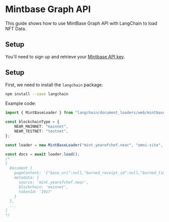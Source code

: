 # Mintbase Graph API

This guide shows how to use MintBase Graph API with LangChain to load NFT Data.

## Setup

You'll need to sign up and retrieve your [Mintbase API key](https://www.searchapi.io/).

## Setup

First, we need to install the `langchain` package:

```bash npm2yarn
npm install --save langchain
```

Example code:

```typescript
import { MintBaseLoader } from "langchain/document_loaders/web/mintbase";

const blockchainType = {
    NEAR_MAINNET: "mainnet",
    NEAR_TESTNET: "testnet",
};

const loader = new MintBaseLoader("mint.yearofchef.near", "omni-site", blockchainType.NEAR_MAINNET);

const docs = await loader.load();
/*
[
  Document {
    pageContent: '{"base_uri":null,"burned_receipt_id":null,"burned_timestamp":null,"copies":1,"description":"In a PotLuck, everyone brings a dish to the table, so everyone is a chef. As a we build the Open Web and the Dragon Stack, it is you that brings that extra fire to every dish. This is why 2024 is the YEAR OF THE CHEF. By trading this you automatically support public goods!","expires_at":null,"extra":null,"issued_at":"2024-02-02T13:46:04.02219","last_transfer_receipt_id":"7gJGxrDqYM42sDzdXzeGojrmRMyCCV9SAoS7qbfdJCih","last_transfer_timestamp":"2024-02-11T01:51:21.005406","media":"https://ipfs.io/ipfs/QmabYudwPtdSy1JnvnVMfuiu9pNfGnxMhN2obbPmSDx65Z/1917.png","media_hash":null,"metadata_content_flag":null,"metadata_id":"mint.yearofchef.near:00dd64dd4295e10cd2c9da34033e169c","mint_memo":"https://ipfs.io/ipfs/QmRvamcqiXxn7cpfqhHvHBVkmLnPdEKHP25xK28Vt1dA55/1917.json","minted_receipt_id":"33YhBheo21QEsKXM7b4tQP1zBMzJf37AvuLFn3BMZkMG","minted_timestamp":"2024-02-02T13:46:04.02219","minter":"mint.yearofchef.near","nft_contract_content_flag":null,"nft_contract_created_at":null,"nft_contract_icon":"https://ipfs.io/ipfs/QmYF3z6rGwRVRGHfWzRpd9QQQKTcA3zfNkBkkgw3kwmCbW","nft_contract_id":"mint.yearofchef.near","nft_contract_is_mintbase":false,"nft_contract_name":"Year of the Chef","nft_contract_owner_id":null,"nft_contract_reference":null,"nft_contract_spec":"nft-1.0.0","nft_contract_symbol":"CHEF","owner":"0_o.starpause.near","reference":"https://ipfs.io/ipfs/QmRvamcqiXxn7cpfqhHvHBVkmLnPdEKHP25xK28Vt1dA55/1917.json","reference_blob":{"date":1706883720000,"name":"YEAR OF THE CHEF #1917","image":"ipfs://QmabYudwPtdSy1JnvnVMfuiu9pNfGnxMhN2obbPmSDx65Z/1917.png","edition":1,"attributes":[{"value":"Egg","trait_type":"BACKGROUND"},{"value":"OG","trait_type":"BADGE"},{"value":"Red dragon eyes","trait_type":"BASE"},{"value":"Mintbase","trait_type":"TOP"},{"value":"Floppy Toque White","trait_type":"HAT"}],"description":"In a PotLuck, everyone brings a dish to the table, so everyone is a chef. As a we build the Open Web and the Dragon Stack, it is you that brings that extra fire to every dish. This is why 2024 is the YEAR OF THE CHEF. By trading this you automatically support public goods!"},"reference_hash":null,"royalties":null,"royalties_percent":null,"splits":null,"starts_at":null,"title":"YEAR OF THE CHEF #1917","token_id":"1917","updated_at":null}',
    metadata: {
      source: 'mint.yearofchef.near',
      blockchain: 'mainnet',
      tokenId: '1917'
    }
  },
  ...
]
*/
```